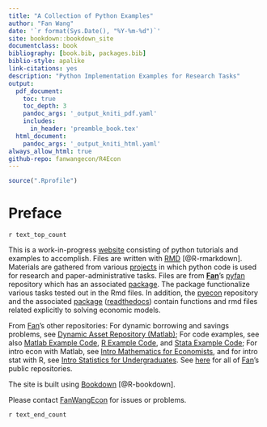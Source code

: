 ```yaml
---
title: "A Collection of Python Examples"
author: "Fan Wang"
date: '`r format(Sys.Date(), "%Y-%m-%d")`'
site: bookdown::bookdown_site
documentclass: book
bibliography: [book.bib, packages.bib]
biblio-style: apalike
link-citations: yes
description: "Python Implementation Examples for Research Tasks"
output:
  pdf_document:
    toc: true
    toc_depth: 3
    pandoc_args: '_output_kniti_pdf.yaml'
    includes:
      in_header: 'preamble_book.tex'
  html_document:
    pandoc_args: '_output_kniti_html.yaml'
always_allow_html: true
github-repo: fanwangecon/R4Econ
---
```


```r
source(".Rprofile")
```

# Preface {-}

`r text_top_count`

This is a work-in-progress [website](https://fanwangecon.github.io/pyfan/) consisting of python tutorials and examples to accomplish. Files are written with [RMD](https://rmarkdown.rstudio.com/) [@R-rmarkdown]. Materials are gathered from various [projects](https://fanwangecon.github.io/research) in which python code is used for research and paper-administrative tasks. Files are from [**Fan**](https://fanwangecon.github.io/)'s [pyfan](https://github.com/FanWangEcon/pyfan) repository which has an associated [package](https://pypi.org/project/pyfan/). The package functionalize various tasks tested out in the Rmd files. In addition, the [pyecon](https://github.com/FanWangEcon/pyecon) repository and the associated [package](https://pypi.org/project/pyecon/) ([readthedocs](https://pyfan.readthedocs.io/en/latest/autoapi/pyfan/index.html#module-pyfan)) contain functions and rmd files related explicitly to solving economic models.

From [Fan](https://fanwangecon.github.io/)'s other repositories: For dynamic borrowing and savings problems, see [Dynamic Asset Repository (Matlab)](https://fanwangecon.github.io/CodeDynaAsset/); For code examples, see also [Matlab Example Code](https://fanwangecon.github.io/M4Econ/),  [R Example Code](https://fanwangecon.github.io/R4Econ/), and [Stata Example Code](https://fanwangecon.github.io/Stata4Econ/); For intro econ with Matlab, see [Intro Mathematics for Economists](https://fanwangecon.github.io/Math4Econ/), and for intro stat with R, see [Intro Statistics for Undergraduates](https://fanwangecon.github.io/Stat4Econ/). See [here](https://github.com/FanWangEcon) for all of [Fan](https://fanwangecon.github.io/)'s public repositories.

The site is built using [Bookdown](https://bookdown.org/) [@R-bookdown].

Please contact [FanWangEcon](https://fanwangecon.github.io/) for issues or problems.

`r text_end_count`
